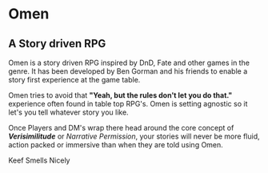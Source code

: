 # Omen

## A Story driven RPG

Omen is a story driven RPG inspired by DnD, Fate and other games in the genre. It has been developed by Ben Gorman and his friends to enable a story first experience at the game table.

Omen tries to avoid that **"Yeah, but the rules don't let you do that."** experience often found in table top RPG's. Omen is setting agnostic so it let's you tell whatever story you like.

Once Players and DM's wrap there head around the core concept of **_Verisimilitude_** or _Narrative Permission_, your stories will never be more fluid, action packed or immersive than when they are told using Omen.

Keef Smells Nicely
